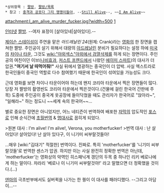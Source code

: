  *상위항목 : [[짤방]], [[짤방/목록]]
 * 참고 : [[충격과 공포다 그지 깽깽이들아]], --[[Still Alive]]--, ~~[[I Am Alive]]~~

attachment:I_am_alive_murder_fucker.jpg?width=500
[https://www.youtube.com/watch?v=qDQXRdQ63lA]

[[인터넷]] [[짤방]].
--여자 표정이 [살아있네|살아있다].--

[[제이슨 스테이섬]]이 주연을 맡은 ''아드레날린 24''(원제: Crank)라는 [[영화]]의 한 장면을 캡쳐한 짤방. 주인공이 살기 위해서 대량의 [[아드레날린]] 분비가 필요하다는 설정 하에 [[미국]]의 [[차이나 타운]], 그것도 [[wiki:"야외섹스"야외에서 검열삭제]]를 하게 되는 장면이다. 주인공의 여친이던 이브([[나비효과]], [[저스트 프렌드]]에서 나왔던 [[에이미 스마트]])의 대사가 더 압권.'''"여기서 날 따먹어줘!"''' 사실 뒤에서 열광하는 중국인이 더 압박. 사실 엑스트라로 한국인들이 중국인 역할로 다수 참여했기 때문에 한국인이 섞여있을 가능성도 크다.

근데 영화를 보면 차이나 타운이어야 하는데 왠지 코리아 타운에서 찍은 장면들이 많다. 당장 저 짤방의 촬영씬도 코리아 타운에서 찍은것이다.(건물에 걸린 한국어 간판에 주목) 도중에 주인공이 중국계 옷공장에 들이닥쳤을 때도 관리자가 한국어로 "앉아라~", "일해라~" 하는 정도니 ~~세계 속의 한국어~~... 

별로 중요한 장면은 아니었지만, 어느 네티즌이 번역하여 배포한 [[자막]]의 압도적인 [[포스]]로 인해 순식간에 [[초월번역]] & [[명대사]]로 꼽히게 되었다.

>원본 대사 : I'm alive! I'm alive!, Verona, you motherfucker!
>번역 대사 : 난 살아있다! 살아있다! 난 살아 있다구, 이 니기미 씨부랄것들아!

…매우 [wiki:"김대기" 적절한] 번역이다. 진짜로. 특히 'motherfucker'를 '니기미 씨부랄것들'로 번역한 센스가 압권. 하지만 이는 사실 완전히 정확한 번역은 아닌데, 'motherfucker'는 영화상의 악역인 히스패닉계 갱단의 두목 중 하나인 리키 베로나에게 하는 말이다. 차라리 '베로나 이 니기미 씨부랄것아!' 라고 말했으면 더 정확했을 것이다.(...) 

[[덴마]]의 극초반부에서도 실버퀵을 나가는 한 퀑이 이 대사를 패러디했다. --그리고 아담이...--

